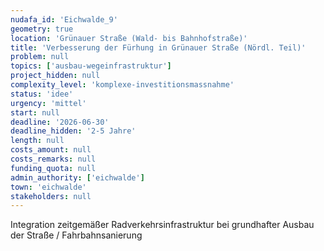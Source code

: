 ```yaml
---
nudafa_id: 'Eichwalde_9'
geometry: true
location: 'Grünauer Straße (Wald- bis Bahnhofstraße)'
title: 'Verbesserung der Fürhung in Grünauer Straße (Nördl. Teil)'
problem: null
topics: ['ausbau-wegeinfrastruktur']
project_hidden: null
complexity_level: 'komplexe-investitionsmassnahme'
status: 'idee'
urgency: 'mittel'
start: null
deadline: '2026-06-30'
deadline_hidden: '2-5 Jahre'
length: null
costs_amount: null
costs_remarks: null
funding_quota: null
admin_authority: ['eichwalde']
town: 'eichwalde'
stakeholders: null
---
```


Integration zeitgemäßer Radverkehrsinfrastruktur bei grundhafter Ausbau der Straße / Fahrbahnsanierung
